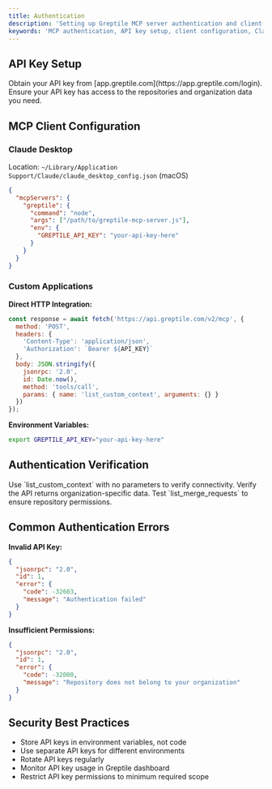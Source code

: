 ```yaml
---
title: Authentication
description: 'Setting up Greptile MCP server authentication and client configuration'
keywords: 'MCP authentication, API key setup, client configuration, Claude Desktop'
---
```


## API Key Setup

<Steps>
    <Step title="Get API Key">
        Obtain your API key from [app.greptile.com](https://app.greptile.com/login).
    </Step>
    <Step title="Verify Organization Access">
        Ensure your API key has access to the repositories and organization data you need.
    </Step>
</Steps>

## MCP Client Configuration

### Claude Desktop

Location: `~/Library/Application Support/Claude/claude_desktop_config.json` (macOS)

```json
{
  "mcpServers": {
    "greptile": {
      "command": "node",
      "args": ["/path/to/greptile-mcp-server.js"],
      "env": {
        "GREPTILE_API_KEY": "your-api-key-here"
      }
    }
  }
}
```

### Custom Applications

**Direct HTTP Integration:**
```javascript
const response = await fetch('https://api.greptile.com/v2/mcp', {
  method: 'POST',
  headers: {
    'Content-Type': 'application/json',
    'Authorization': `Bearer ${API_KEY}`
  },
  body: JSON.stringify({
    jsonrpc: '2.0',
    id: Date.now(),
    method: 'tools/call',
    params: { name: 'list_custom_context', arguments: {} }
  })
});
```

**Environment Variables:**
```bash
export GREPTILE_API_KEY="your-api-key-here"
```

## Authentication Verification

<Steps>
    <Step title="Test Connection">
        Use `list_custom_context` with no parameters to verify connectivity.
    </Step>
    <Step title="Check Organization Access">
        Verify the API returns organization-specific data.
    </Step>
    <Step title="Validate Repository Access">
        Test `list_merge_requests` to ensure repository permissions.
    </Step>
</Steps>

## Common Authentication Errors

**Invalid API Key:**
```json
{
  "jsonrpc": "2.0",
  "id": 1,
  "error": {
    "code": -32603,
    "message": "Authentication failed"
  }
}
```

**Insufficient Permissions:**
```json
{
  "jsonrpc": "2.0",
  "id": 1,
  "error": {
    "code": -32000,
    "message": "Repository does not belong to your organization"
  }
}
```

## Security Best Practices

- Store API keys in environment variables, not code
- Use separate API keys for different environments
- Rotate API keys regularly
- Monitor API key usage in Greptile dashboard
- Restrict API key permissions to minimum required scope